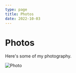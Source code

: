 ```yaml
---
type: page
title: Photos
date: 2022-10-03
---
```


# Photos

Here's some of my photography.


<Image
  src="/images/SLS.jpg"
  alt="Photo"
  width={300}
  height={200}
  priority
  className="next-image"
/>




